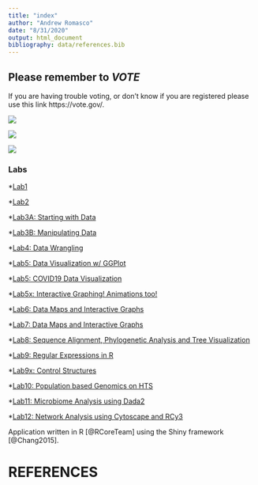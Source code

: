 ```yaml
---
title: "index"
author: "Andrew Romasco"
date: "8/31/2020"
output: html_document
bibliography: data/references.bib
---
```



## Please remember to *VOTE*

If you are having trouble voting, or don't know if you are registered please use this link https://vote.gov/.

![](images/Friends at Beach.jpg){width=250px,height=100px}


![](images/20190426_123701.jpg){width=250px,height=250px}


![](images/IMG_2383.jpg){width=50px,height=50px}

### Labs
*[Lab1](Lab1/lab1_AVVR.html)

*[Lab2](Lab2/lab2_AVVR.html)

*[Lab3A: Starting with Data](Lab3/lab3A_AVVR-Starting-with-Data.html)

*[Lab3B: Manipulating Data](Lab3/lab3B_AVRR-Manipulating-the-Data.html)

*[Lab4: Data Wrangling](Lab4/lab4_AVVR_Data_Wrangling.html)

*[Lab5: Data Visualization w/ GGPlot](Lab5/lab5_AVVR_Data_Visualization_with_GGPlot.html)

*[Lab5: COVID19 Data Visualization](Lab5/lab5_AVVR_COVID_Visualization.html)

*[Lab5x: Interactive Graphing! Animations too!](Lab5/lab5_AVRR_Interactive_Graphing.html)

*[Lab6: Data Maps and Interactive Graphs](Lab6/lab6_AVVR_COVID19_Data_Maps_Interactive_Graphs_and_Animations.html)

*[Lab7: Data Maps and Interactive Graphs](Lab7/Lab7: RNA-Seq workflow: gene-level exploratory analysis and differential expression.html)

*[Lab8: Sequence Alignment, Phylogenetic Analysis and Tree Visualization](Lab8/Lab-8_-Sequence-Alignment,-Phylogenetic-Analysis-and-Tree-Visualization.html)

*[Lab9: Regular Expressions in R](Lab9/Lab9-Programming-in-R---Regular-Expressions.html)

*[Lab9x: Control Structures](Lab9/Lab9x-Control-Structures.html)

*[Lab10: Population based Genomics on HTS](Lab10/lab10-Population-based-genomics-on-High-Thoroughput-Sequencing.html)

*[Lab11: Microbiome Analysis using Dada2](Lab11/lab11-Microbiome-Analysis-using-data2.html)

*[Lab12: Network Analysis using Cytoscape and RCy3](Lab12/lab-12-Cytoscape-and-node-networks.html)

Application written in R [@RCoreTeam] using the Shiny framework [@Chang2015].

# REFERENCES
